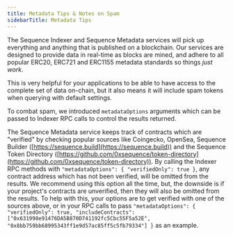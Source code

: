 ```yaml
---
title: Metadata Tips & Notes on Spam
sidebarTitle: Metadata Tips
---
```


The Sequence Indexer and Sequence Metadata services will pick up everything and anything
that is published on a blockchain. Our services are designed to provide data in real-time
as blocks are mined, and adhere to all popular ERC20, ERC721 and ERC1155 metadata
standards so things _just work_.

This is very helpful for your applications to be able to have access to the complete set of data
on-chain, but it also means it will include spam tokens when querying with default settings.

To combat spam, we introduced `metadataOptions` arguments which can be passed to Indexer RPC
calls to control the results returned.

The Sequence Metadata service keeps track of contracts which are "verified" by checking popular
sources like Coingecko, OpenSea, Sequence Builder ([https://sequence.build](https://sequence.build)) and the Sequence Token
Directory ([https://github.com/0xsequence/token-directory](https://github.com/0xsequence/token-directory)). By calling the Indexer RPC methods with
`"metadataOptions": { "verifiedOnly": true }`, any contract address which has not been verified, will
be omitted from the results. We recommend using this option all the time, but, the downside is
if your project's contracts are unverified, then they will also be omitted from the results. To help
with this, your options are to get verified with one of the sources above, or in your RPC calls to pass
`"metadataOptions": { "verifiedOnly": true, "includeContracts": ["0x631998e91476DA5B870D741192fc5Cbc55F5a52E", "0x8bb759bb68995343ff1e9d57ac85ff5c5fb79334"] }`
as an example.